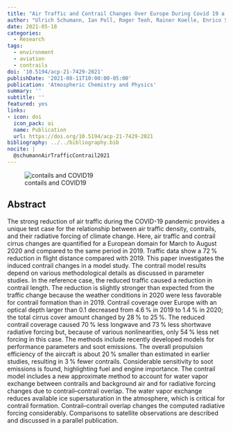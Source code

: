 ```yaml
---
title: "Air Traffic and Contrail Changes Over Europe During Covid 19 a Model Study"
author: "Ulrich Schumann, Ian Poll, Roger Teoh, Rainer Koelle, Enrico Spinielli, Jarlath Molloy, George S. Koudis, Robert Baumann, Luca Bugliaro, Marc Stettler, Christiane Voigt"
date: 2021-05-18
categories:
  - Research
tags:
  - environment
  - aviation
  - contrails
doi: '10.5194/acp-21-7429-2021'
publishDate: '2021-08-11T10:00:00-05:00'
publication: 'Atmospheric Chemistry and Physics'
summary: ''
subtitle: ''
featured: yes
links:
- icon: doi
  icon_pack: ai
  name: Publication
  url: https://doi.org/10.5194/acp-21-7429-2021
bibliography: ../../bibliography.bib
nocite: |
  @schumannAirTrafficContrail2021
---
```


![contails and COVID19](featured.png)

## Abstract

The strong reduction of air traffic during the COVID-19 pandemic provides a unique test case for the relationship between air traffic density, contrails, and their radiative forcing of climate change. Here, air traffic and contrail cirrus changes are quantified for a European domain for March to August 2020 and compared to the same period in 2019. Traffic data show a 72 % reduction in flight distance compared with 2019. This paper investigates the induced contrail changes in a model study. The contrail model results depend on various methodological details as discussed in parameter studies. In the reference case, the reduced traffic caused a reduction in contrail length. The reduction is slightly stronger than expected from the traffic change because the weather conditions in 2020 were less favorable for contrail formation than in 2019. Contrail coverage over Europe with an optical depth larger than 0.1 decreased from 4.6 % in 2019 to 1.4 % in 2020; the total cirrus cover amount changed by 28 % to 25 %. The reduced contrail coverage caused 70 % less longwave and 73 % less shortwave radiative forcing but, because of various nonlinearities, only 54 % less net forcing in this case. The methods include recently developed models for performance parameters and soot emissions. The overall propulsion efficiency of the aircraft is about 20 % smaller than estimated in earlier studies, resulting in 3 % fewer contrails. Considerable sensitivity to soot emissions is found, highlighting fuel and engine importance. The contrail model includes a new approximate method to account for water vapor exchange between contrails and background air and for radiative forcing changes due to contrail–contrail overlap. The water vapor exchange reduces available ice supersaturation in the atmosphere, which is critical for contrail formation. Contrail–contrail overlap changes the computed radiative forcing considerably. Comparisons to satellite observations are described and discussed in a parallel publication.
